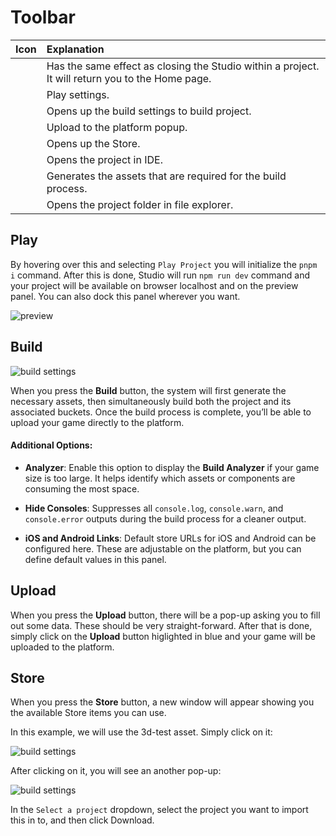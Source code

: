
# Toolbar

| Icon       | Explanation |
| :-----     | :----       |
| <House />  |  Has the same effect as closing the Studio within a project. It will return you to the Home page. |
| <Clapperboard/>     | Play settings.       |
| <Hammer/>     | Opens up the build settings to build project.       |
| <Upload/>     | Upload to the platform popup.       |
| <ShoppingBag/>     | Opens up the Store.       |
| <Code2/>     | Opens the project in IDE.       |
| <Truck/>     | Generates the assets that are required for the build process. |
| <FolderOpen/>     | Opens the project folder in file explorer. |

## Play

By hovering over this and selecting `Play Project` you will initialize the `pnpm i` command. After this is done, Studio will run `npm run dev` command
and your project will be available on browser localhost and on the preview panel. You can also dock this panel wherever you want.

<Image src="/studio-docs/basics/toolbox/preview-dockable.gif" alt="preview" width={700} height={300} className="mt-6 rounded-xl overflow-hidden" />

## Build

<Image src="/studio-docs/basics/toolbox/build-settings.png" alt="build settings" width={500} height={300} className="mt-6 rounded-xl overflow-hidden" />

When you press the **Build** button, the system will first generate the necessary assets, then simultaneously build both the project and its associated buckets. 
Once the build process is complete, you’ll be able to upload your game directly to the platform.

#### Additional Options:

* **Analyzer**: 
  Enable this option to display the **Build Analyzer** if your game size is too large. It helps identify which assets or components are consuming the most space.

* **Hide Consoles**:
  Suppresses all `console.log`, `console.warn`, and `console.error` outputs during the build process for a cleaner output.

* **iOS and Android Links**:
  Default store URLs for iOS and Android can be configured here. These are adjustable on the platform, but you can define default values in this panel.

## Upload

When you press the **Upload** button, there will be a pop-up asking you to fill out some data. These should be very straight-forward.
After that is done, simply click on the **Upload** button higlighted in blue and your game will be uploaded to the platform. 

## Store

When you press the **Store** button, a new window will appear showing you the available Store items you can use.

In this example, we will use the 3d-test asset. Simply click on it:

<Image src="/studio-docs/basics/toolbox/store-intro.png" alt="build settings" width={700} height={300} className="mt-6 rounded-xl overflow-hidden" />

After clicking on it, you will see an another pop-up:

<Image src="/studio-docs/basics/toolbox/store-import.png" alt="build settings" width={300} height={300} className="mt-6 rounded-xl overflow-hidden" />

In the `Select a project` dropdown, select the project you want to import this in to, and then click Download. 